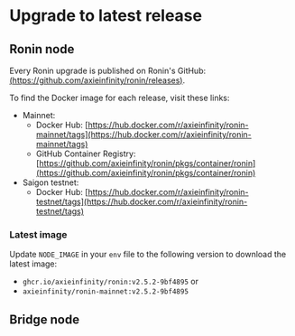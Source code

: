 # Upgrade to latest release

## Ronin node
Every Ronin upgrade is published on Ronin's GitHub: [(https://github.com/axieinfinity/ronin/releases)](https://github.com/axieinfinity/ronin/releases).

To find the Docker image for each release, visit these links:
* Mainnet:
    * Docker Hub: [https://hub.docker.com/r/axieinfinity/ronin-mainnet/tags](https://hub.docker.com/r/axieinfinity/ronin-mainnet/tags)
    * GitHub Container Registry: [https://github.com/axieinfinity/ronin/pkgs/container/ronin](https://github.com/axieinfinity/ronin/pkgs/container/ronin)
* Saigon testnet:
    * Docker Hub: [https://hub.docker.com/r/axieinfinity/ronin-testnet/tags](https://hub.docker.com/r/axieinfinity/ronin-testnet/tags)

### Latest image
Update `NODE_IMAGE` in your `env` file to the following version to download the latest image:
* `ghcr.io/axieinfinity/ronin:v2.5.2-9bf4895` or
* `axieinfinity/ronin-mainnet:v2.5.2-9bf4895`

## Bridge node
